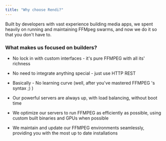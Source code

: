 ```yaml
---
title: "Why choose Rendi?"
---
```


Built by developers with vast experience building media apps, we spent heavily on running and maintaining FFMpeg swarms, and now we do it so that you don't have to.



### What makes us focused on builders?

* No lock in with custom interfaces - it's pure FFMPEG with all its' richness

* No need to integrate anything special - just use HTTP REST

* Basically - No learning curve (well, after you've mastered FFMPEG 's syntax ;) )

* Our powerful servers are always up, with load balancing, without boot time

* We optimize our servers to run FFMPEG as efficiently as possible, using custom built binaries and GPUs when possible

* We maintain and update our FFMPEG environments seamlessly, providing you with the most up to date installations